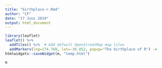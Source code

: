 ```yaml
---
title: "birthplace-r.Rmd"
author: "CF"
date: "17 Juni 2019"
output: html_document
---
```


```r
library(leaflet)
leaflet() %>%
  addTiles() %>%  # Add default OpenStreetMap map tiles
  addMarkers(lng=174.768, lat=-36.852, popup="The birthplace of R") -> m
htmlwidgets::saveWidget(m, "temp.html")

m
```

